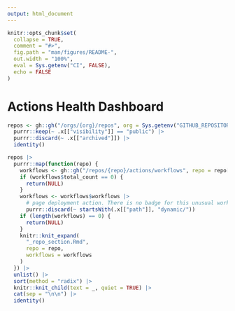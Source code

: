 ```yaml
---
output: html_document
---
```


```r
knitr::opts_chunk$set(
  collapse = TRUE,
  comment = "#>",
  fig.path = "man/figures/README-",
  out.width = "100%",
  eval = Sys.getenv("CI", FALSE),
  echo = FALSE
)
```

# Actions Health Dashboard

```r
repos <- gh::gh("/orgs/{org}/repos", org = Sys.getenv("GITHUB_REPOSITORY_OWNER")) |>
  purrr::keep(~ .x[["visibility"]] == "public") |> 
  purrr::discard(~ .x[["archived"]]) |> 
  identity()
```

```r
repos |> 
  purrr::map(function(repo) {
    workflows <- gh::gh("/repos/{repo}/actions/workflows", repo = repo[['full_name']])
    if (workflows$total_count == 0) {
      return(NULL)
    }
    workflows <- workflows$workflows |> 
      # page deployment action. There is no badge for this unusual workflow
      purrr::discard(~ startsWith(.x[["path"]], "dynamic/"))
    if (length(workflows) == 0) {
      return(NULL)
    }
    knitr::knit_expand(
      "_repo_section.Rmd", 
      repo = repo,
      workflows = workflows
    )
  }) |> 
  unlist() |> 
  sort(method = "radix") |> 
  knitr::knit_child(text = _, quiet = TRUE) |> 
  cat(sep = "\n\n") |> 
  identity()
```
